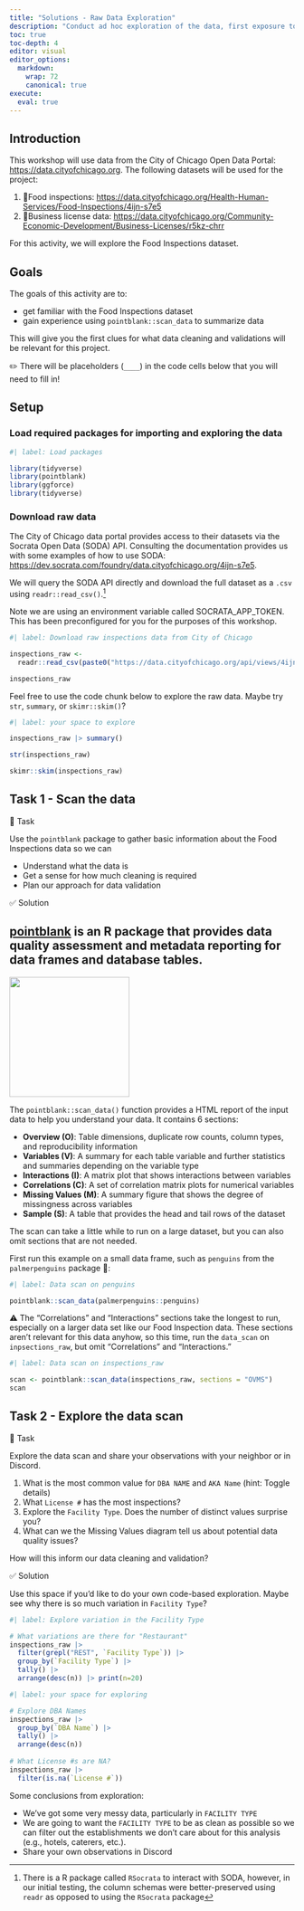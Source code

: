 ```yaml
---
title: "Solutions - Raw Data Exploration"
description: "Conduct ad hoc exploration of the data, first exposure to `pointblank`"
toc: true
toc-depth: 4
editor: visual
editor_options: 
  markdown:
    wrap: 72
    canonical: true
execute: 
  eval: true
---
```


## Introduction

This workshop will use data from the City of Chicago Open Data Portal:
<https://data.cityofchicago.org>. The following datasets will be used
for the project:

1.  🍕Food inspections:
    <https://data.cityofchicago.org/Health-Human-Services/Food-Inspections/4ijn-s7e5>
2.  📒Business license data:
    <https://data.cityofchicago.org/Community-Economic-Development/Business-Licenses/r5kz-chrr>

For this activity, we will explore the Food Inspections dataset.

## Goals

The goals of this activity are to:

-   get familiar with the Food Inspections dataset
-   gain experience using `pointblank::scan_data` to summarize data

This will give you the first clues for what data cleaning and
validations will be relevant for this project.

✏️ There will be placeholders (`____`) in the code cells below that you
will need to fill in!

## Setup

### Load required packages for importing and exploring the data

```r
#| label: Load packages

library(tidyverse)
library(pointblank)
library(ggforce)
library(tidyverse)

```

### Download raw data

The City of Chicago data portal provides access to their datasets via
the Socrata Open Data (SODA) API. Consulting the documentation provides
us with some examples of how to use SODA:
<https://dev.socrata.com/foundry/data.cityofchicago.org/4ijn-s7e5>.

We will query the SODA API directly and download the full dataset as a
`.csv` using `readr::read_csv()`.[^1]

[^1]: There is a R package called `RSocrata` to interact with SODA,
    however, in our initial testing, the column schemas were
    better-preserved using `readr` as opposed to using the `RSocrata`
    package

Note we are using an environment variable called SOCRATA_APP_TOKEN. This
has been preconfigured for you for the purposes of this workshop.

```r
#| label: Download raw inspections data from City of Chicago

inspections_raw <- 
  readr::read_csv(paste0("https://data.cityofchicago.org/api/views/4ijn-s7e5/rows.csv?$$app_token=",Sys.getenv("SOCRATA_APP_TOKEN")))

inspections_raw
```

Feel free to use the code chunk below to explore the raw data. Maybe try
`str`, `summary`, or `skimr::skim()`?

```r
#| label: your space to explore

inspections_raw |> summary()

str(inspections_raw)

skimr::skim(inspections_raw)

```

## Task 1 - Scan the data

🔄 Task

Use the `pointblank` package to gather basic information about the Food
Inspections data so we can

-   Understand what the data is
-   Get a sense for how much cleaning is required
-   Plan our approach for data validation

✅ Solution

::: callout-note
## [pointblank](https://github.com/rstudio/pointblank) is an R package that provides data quality assessment and metadata reporting for data frames and database tables.
:::

![](https://github.com/rstudio/pointblank/raw/main/man/figures/logo.svg){fig-align="center"
width="212"}

The `pointblank::scan_data()` function provides a HTML report of the
input data to help you understand your data. It contains 6 sections:

-   **Overview (O)**: Table dimensions, duplicate row counts, column
    types, and reproducibility information
-   **Variables (V)**: A summary for each table variable and further
    statistics and summaries depending on the variable type
-   **Interactions (I)**: A matrix plot that shows interactions between
    variables
-   **Correlations (C)**: A set of correlation matrix plots for
    numerical variables
-   **Missing Values (M)**: A summary figure that shows the degree of
    missingness across variables
-   **Sample (S)**: A table that provides the head and tail rows of the
    dataset

The scan can take a little while to run on a large dataset, but you can
also omit sections that are not needed.

First run this example on a small data frame, such as `penguins` from
the `palmerpenguins` package 🐧:

```r
#| label: Data scan on penguins

pointblank::scan_data(palmerpenguins::penguins) 

```

⚠️ The "Correlations" and "Interactions" sections take the longest to
run, especially on a larger data set like our Food Inspection data.
These sections aren't relevant for this data anyhow, so this time, run
the `data_scan` on `inpsections_raw`, but omit "Correlations" and
"Interactions."

```r
#| label: Data scan on inspections_raw

scan <- pointblank::scan_data(inspections_raw, sections = "OVMS")
scan

```

## Task 2 - Explore the data scan

🔄 Task

Explore the data scan and share your observations with your neighbor or
in Discord.

1.  What is the most common value for `DBA NAME` and `AKA Name` (hint:
    Toggle details)
2.  What `License #` has the most inspections?
3.  Explore the `Facility Type`. Does the number of distinct values
    surprise you?
4.  What can we the Missing Values diagram tell us about potential data
    quality issues?

How will this inform our data cleaning and validation?

✅ Solution

Use this space if you'd like to do your own code-based exploration.
Maybe see why there is so much variation in `Facility Type`?

```r
#| label: Explore variation in the Facility Type

# What variations are there for "Restaurant" 
inspections_raw |> 
  filter(grepl("REST", `Facility Type`)) |> 
  group_by(`Facility Type`) |> 
  tally() |> 
  arrange(desc(n)) |> print(n=20)

```

```r
#| label: your space for exploring

# Explore DBA Names
inspections_raw |> 
  group_by(`DBA Name`) |> 
  tally() |> 
  arrange(desc(n))
  
# What License #s are NA?
inspections_raw |> 
  filter(is.na(`License #`))

```

Some conclusions from exploration:

-   We've got some very messy data, particularly in `FACILITY TYPE`
-   We are going to want the `FACILITY TYPE` to be as clean as possible
    so we can filter out the establishments we don't care about for this
    analysis (e.g., hotels, caterers, etc.).
-   Share your own observations in Discord
